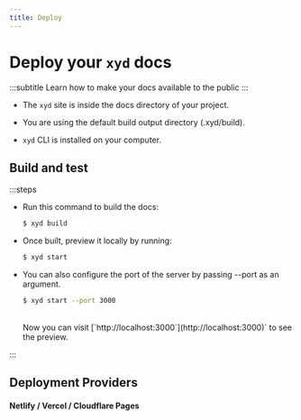 ```yaml
---
title: Deploy
---
```


# Deploy your `xyd` docs
:::subtitle
Learn how to make your docs available to the public
:::

* The <code>xyd</code> site is inside the docs directory of your project.

* You are using the default build output directory (.xyd/build).

* <code>xyd</code> CLI is installed on your computer.

## Build and test

:::steps
* Run this command to build the docs:
    <br/>
    ```bash
    $ xyd build
    ```

* Once built, preview it locally by running:
    <br/>
    ```bash
    $ xyd start
    ```

* You can also configure the port of the server by passing --port as an argument.
    <br/>
    ```bash
    $ xyd start --port 3000
    ```
    <br/>
    Now you can visit [`http://localhost:3000`](http://localhost:3000)` to see the preview.
:::


## Deployment Providers
#### Netlify / Vercel / Cloudflare Pages